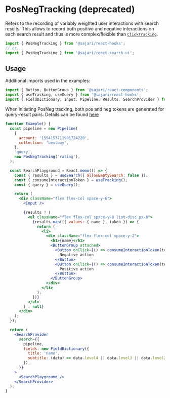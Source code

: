 
<SEO
  title="PosNeg Tracking"
  scope={scopes.tracking}
  description="PosNeg tracking refers to the recording of variably weighted user interactions with search results."
/>

# PosNegTracking (deprecated)

Refers to the recording of variably weighted user interactions with search results. This allows to record both positive and negative interactions on each search result and thus is more complex/flexible than [`ClickTracking`](/tracking/clicktracking).

```js
import { PosNegTracking } from '@sajari/react-hooks';
// or...
import { PosNegTracking } from '@sajari/react-search-ui';
```

## Usage

Additional imports used in the examples:

```js
import { Button, ButtonGroup } from '@sajari/react-components';
import { useTracking, useQuery } from '@sajari/react-hooks';
import { FieldDictionary, Input, Pipeline, Results, SearchProvider } from '@sajari/react-search-ui';
```

When initiating PosNeg tracking, both pos and neg tokens are generated for query-result pairs. Details can be found [here](https://docs.search.io/documentation/fundamentals/reporting/event-tracking#posneg-tracking)

```jsx
function Example() {
  const pipeline = new Pipeline(
    {
      account: '1594153711901724220',
      collection: 'bestbuy',
    },
    'query',
    new PosNegTracking('rating'),
  );

  const SearchPlayground = React.memo(() => {
    const { results } = useSearch({ allowEmptySearch: false });
    const { consumeInteractionToken } = useTracking();
    const { query } = useQuery();

    return (
      <div className="flex flex-col space-y-6">
        <Input />

        {results ? (
          <ul className="flex flex-col space-y-8 list-disc px-6">
            {results.map(({ values: { name }, token }) => {
              return (
                <li>
                  <div className="flex flex-col space-y-2">
                    <h1>{name}</h1>
                    <ButtonGroup attached>
                      <Button onClick={() => consumeInteractionToken(token.neg, 'productView', 1)}>
                        Negative action
                      </Button>
                      <Button onClick={() => consumeInteractionToken(token.pos, 'productView', 1)}>
                        Positive action
                      </Button>
                    </ButtonGroup>
                  </div>
                </li>
              );
            })}
          </ul>
        ) : null}
      </div>
    );
  });

  return (
    <SearchProvider
      search={{
        pipeline,
        fields: new FieldDictionary({
          title: 'name',
          subtitle: (data) => data.level4 || data.level3 || data.level2 || data.level1 || data.brand,
        }),
      }}
    >
      <SearchPlayground />
    </SearchProvider>
  );
}
```
